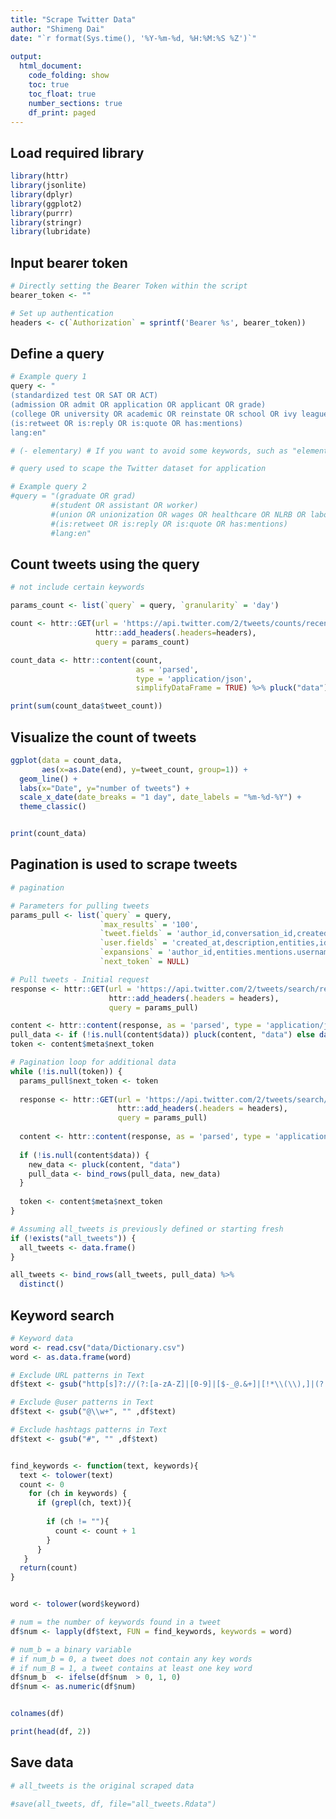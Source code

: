 ```yaml
---
title: "Scrape Twitter Data"
author: "Shimeng Dai"
date: "`r format(Sys.time(), '%Y-%m-%d, %H:%M:%S %Z')`"
 
output: 
  html_document:
    code_folding: show
    toc: true
    toc_float: true
    number_sections: true
    df_print: paged
---
```


## Load required library

```r
library(httr)
library(jsonlite)
library(dplyr)
library(ggplot2)
library(purrr)
library(stringr)
library(lubridate)
```

## Input bearer token

```r

# Directly setting the Bearer Token within the script
bearer_token <- ""

# Set up authentication
headers <- c(`Authorization` = sprintf('Bearer %s', bearer_token))

```

## Define a query

```r

# Example query 1
query <- "
(standardized test OR SAT OR ACT)
(admission OR admit OR application OR applicant OR grade) 
(college OR university OR academic OR reinstate OR school OR ivy league OR requiring OR requirement)
(is:retweet OR is:reply OR is:quote OR has:mentions)
lang:en"

# (- elementary) # If you want to avoid some keywords, such as "elementary", you can add (- elementary) to your query

# query used to scape the Twitter dataset for application 

# Example query 2
#query = "(graduate OR grad) 
         #(student OR assistant OR worker) 
         #(union OR unionization OR wages OR healthcare OR NLRB OR labor OR contract OR strike) 
         #(is:retweet OR is:reply OR is:quote OR has:mentions)
         #lang:en"
```


## Count tweets using the query

```r

# not include certain keywords

params_count <- list(`query` = query, `granularity` = 'day')

count <- httr::GET(url = 'https://api.twitter.com/2/tweets/counts/recent',
                   httr::add_headers(.headers=headers),
                   query = params_count)

count_data <- httr::content(count,
                            as = 'parsed',
                            type = 'application/json',
                            simplifyDataFrame = TRUE) %>% pluck("data")

print(sum(count_data$tweet_count))

```

## Visualize the count of tweets

```r

ggplot(data = count_data,
       aes(x=as.Date(end), y=tweet_count, group=1)) +
  geom_line() +
  labs(x="Date", y="number of tweets") +
  scale_x_date(date_breaks = "1 day", date_labels = "%m-%d-%Y") +
  theme_classic()


print(count_data)

```

## Pagination is used to scrape tweets

```r
# pagination

# Parameters for pulling tweets
params_pull <- list(`query` = query,
                    `max_results` = '100',
                    `tweet.fields` = 'author_id,conversation_id,created_at,entities,geo,id,in_reply_to_user_id,public_metrics,text',
                    `user.fields` = 'created_at,description,entities,id,location,name,public_metrics,username,verified',
                    `expansions` = 'author_id,entities.mentions.username,in_reply_to_user_id,referenced_tweets.id.author_id',
                    `next_token` = NULL)

# Pull tweets - Initial request
response <- httr::GET(url = 'https://api.twitter.com/2/tweets/search/recent',
                      httr::add_headers(.headers = headers),
                      query = params_pull)

content <- httr::content(response, as = 'parsed', type = 'application/json', simplifyDataFrame = TRUE)
pull_data <- if (!is.null(content$data)) pluck(content, "data") else data.frame()
token <- content$meta$next_token

# Pagination loop for additional data
while (!is.null(token)) {
  params_pull$next_token <- token
  
  response <- httr::GET(url = 'https://api.twitter.com/2/tweets/search/recent',
                        httr::add_headers(.headers = headers),
                        query = params_pull)
  
  content <- httr::content(response, as = 'parsed', type = 'application/json', simplifyDataFrame = TRUE)
  
  if (!is.null(content$data)) {
    new_data <- pluck(content, "data")
    pull_data <- bind_rows(pull_data, new_data)
  }
  
  token <- content$meta$next_token
}

# Assuming all_tweets is previously defined or starting fresh
if (!exists("all_tweets")) {
  all_tweets <- data.frame()
}

all_tweets <- bind_rows(all_tweets, pull_data) %>%
  distinct()

```

## Keyword search

```r
# Keyword data
word <- read.csv("data/Dictionary.csv")
word <- as.data.frame(word)

# Exclude URL patterns in Text
df$text <- gsub("http[s]?://(?:[a-zA-Z]|[0-9]|[$-_@.&+]|[!*\\(\\),]|(?:%[0-9a-fA-F][0-9a-fA-F]))+", "" ,df$text)

# Exclude @user patterns in Text
df$text <- gsub("@\\w+", "" ,df$text)

# Exclude hashtags patterns in Text
df$text <- gsub("#", "" ,df$text)


find_keywords <- function(text, keywords){
  text <- tolower(text)
  count <- 0
    for (ch in keywords) {
      if (grepl(ch, text)){
  
        if (ch != ""){
          count <- count + 1
        }
      }
   }
  return(count)
}


word <- tolower(word$keyword)

# num = the number of keywords found in a tweet
df$num <- lapply(df$text, FUN = find_keywords, keywords = word)

# num_b = a binary variable
# if num_b = 0, a tweet does not contain any key words
# if num_B = 1, a tweet contains at least one key word
df$num_b  <- ifelse(df$num  > 0, 1, 0)
df$num <- as.numeric(df$num)


colnames(df)
```
```r
print(head(df, 2))
```

## Save data

```r
# all_tweets is the original scraped data

#save(all_tweets, df, file="all_tweets.Rdata")

```